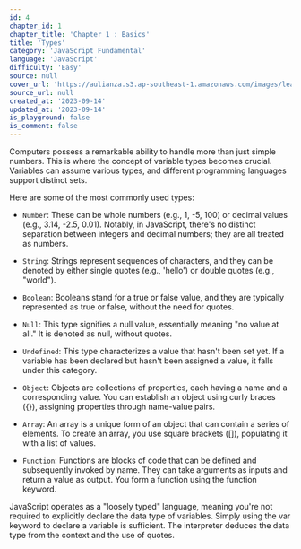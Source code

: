 ```yaml
---
id: 4
chapter_id: 1
chapter_title: 'Chapter 1 : Basics'
title: 'Types'
category: 'JavaScript Fundamental'
language: 'JavaScript'
difficulty: 'Easy'
source: null
cover_url: 'https://aulianza.s3.ap-southeast-1.amazonaws.com/images/learn/javascript.webp'
source_url: null
created_at: '2023-09-14'
updated_at: '2023-09-14'
is_playground: false
is_comment: false
---
```


Computers possess a remarkable ability to handle more than just simple numbers. This is where the concept of variable types becomes crucial. Variables can assume various types, and different programming languages support distinct sets.

Here are some of the most commonly used types:

- `Number`: These can be whole numbers (e.g., 1, -5, 100) or decimal values (e.g., 3.14, -2.5, 0.01). Notably, in JavaScript, there's no distinct separation between integers and decimal numbers; they are all treated as numbers.

- `String`: Strings represent sequences of characters, and they can be denoted by either single quotes (e.g., 'hello') or double quotes (e.g., "world").

- `Boolean`: Booleans stand for a true or false value, and they are typically represented as true or false, without the need for quotes.

- `Null`: This type signifies a null value, essentially meaning "no value at all." It is denoted as null, without quotes.

- `Undefined`: This type characterizes a value that hasn't been set yet. If a variable has been declared but hasn't been assigned a value, it falls under this category.

- `Object`: Objects are collections of properties, each having a name and a corresponding value. You can establish an object using curly braces ({}), assigning properties through name-value pairs.

- `Array`: An array is a unique form of an object that can contain a series of elements. To create an array, you use square brackets ([]), populating it with a list of values.

- `Function`: Functions are blocks of code that can be defined and subsequently invoked by name. They can take arguments as inputs and return a value as output. You form a function using the function keyword.

JavaScript operates as a "loosely typed" language, meaning you're not required to explicitly declare the data type of variables. Simply using the var keyword to declare a variable is sufficient. The interpreter deduces the data type from the context and the use of quotes.
